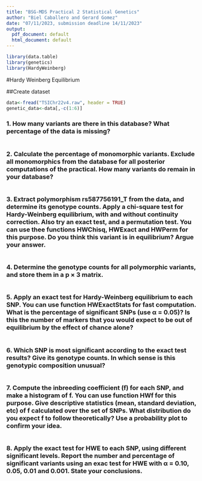 ```yaml
---
title: "BSG-MDS Practical 2 Statistical Genetics"
author: "Biel Caballero and Gerard Gomez"
date: "07/11/2023, submission deadline 14/11/2023"
output:
  pdf_document: default
  html_document: default
---
```


```r
library(data.table)
library(genetics)
library(HardyWeinberg)
```

#Hardy Weinberg Equilibrium

##Create dataset
```r
data<-fread("TSIChr22v4.raw", header = TRUE)
genetic_data<-data[,-c(1:6)]
```

### 1. How many variants are there in this database? What percentage of the data is missing?

```r

```

### 2. Calculate the percentage of monomorphic variants. Exclude all monomorphics from the database for all posterior computations of the practical. How many variants do remain in your database?

```r

```

### 3. Extract polymorphism rs587756191_T from the data, and determine its genotype counts. Apply a chi-square test for Hardy-Weinberg equilibrium, with and without continuity correction. Also try an exact test, and a permutation test. You can use thee functions HWChisq, HWExact and HWPerm for this purpose. Do you think this variant is in equilibrium? Argue your answer.

```r

```

### 4. Determine the genotype counts for all polymorphic variants, and store them in a p × 3 matrix.

```r

```

### 5. Apply an exact test for Hardy-Weinberg equilibrium to each SNP. You can use function HWExactStats for fast computation. What is the percentage of significant SNPs (use α = 0.05)? Is this the number of markers that you would expect to be out of equilibrium by the effect of chance alone?

```r

```

### 6. Which SNP is most significant according to the exact test results? Give its genotype counts. In which sense is this genotypic composition unusual?

```r

```

### 7. Compute the inbreeding coefficient (f) for each SNP, and make a histogram of f. You can use function HWf for this purpose. Give descriptive statistics (mean, standard deviation, etc) of f calculated over the set of SNPs. What distribution do you expect f to follow theoretically? Use a probability plot to confirm your idea.

```r

```

### 8. Apply the exact test for HWE to each SNP, using different significant levels. Report the number and percentage of significant variants using an exac test for HWE with α = 0.10, 0.05, 0.01 and 0.001. State your conclusions.

```r

```








